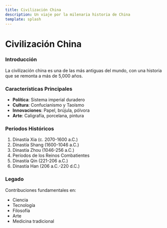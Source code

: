 ```yaml
---
title: Civilización China
description: Un viaje por la milenaria historia de China
template: splash
---
```


# Civilización China

### Introducción

La civilización china es una de las más antiguas del mundo, con una historia que se remonta a más de 5,000 años.

### Características Principales

- **Política**: Sistema imperial duradero
- **Cultura**: Confucianismo y Taoísmo
- **Innovaciones**: Papel, brújula, pólvora
- **Arte**: Caligrafía, porcelana, pintura

### Períodos Históricos

1. Dinastía Xia (c. 2070-1600 a.C.)
2. Dinastía Shang (1600-1046 a.C.)
3. Dinastía Zhou (1046-256 a.C.)
4. Períodos de los Reinos Combatientes
5. Dinastía Qin (221-206 a.C.)
6. Dinastía Han (206 a.C.-220 d.C.)

### Legado

Contribuciones fundamentales en:
- Ciencia
- Tecnología
- Filosofía
- Arte
- Medicina tradicional
